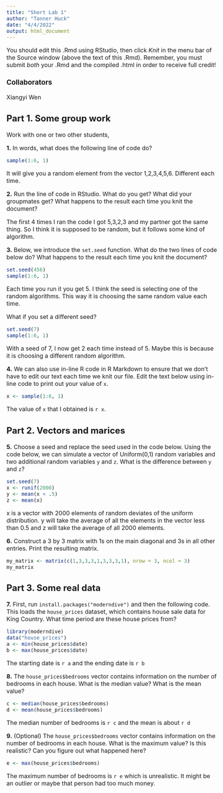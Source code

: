 ---
title: "Short Lab 1"
author: "Tanner Huck"
date: "4/4/2022"
output: html_document
---

<!--- Begin styling code. --->
<style type="text/css">
/* Whole document: */
body{
  font-size: 12pt;
}
h1.title {
  font-size: 38px;
  text-align: center;
}
h4.author {
  font-size: 18px;
  text-align: center;
}
h4.date {
  font-size: 18px;
  text-align: center;
}
</style>
<!--- End styling code. --->

You should edit this .Rmd using RStudio, then click *Knit* in the menu bar of the Source window (above the text of this .Rmd).
Remember, you must submit *both* your .Rmd and the compiled .html in order to receive full credit!

### Collaborators

Xiangyi Wen

## Part 1. Some group work

Work with one or two other students, 

**1.** In words, what does the following line of code do? 

```{r, eval = T}
sample(1:6, 1)
```

It will give you a random element from the vector 1,2,3,4,5,6. Different each time.

**2.** Run the line of code in RStudio. What do you get? What did your groupmates get? What happens to the result each time you knit the document?

The first 4 times I ran the code I got 5,3,2,3 and my partner got the same thing. So I think it is supposed to be random, but it follows some kind of algorithm. 

**3.** Below, we introduce the ```set.seed``` function. What do the two lines of code below do? What happens to the result each time you knit the document?        

```{r, eval = T}
set.seed(456)
sample(1:6, 1)
```

Each time you run it you get 5. I think the seed is selecting one of the random algorithms. This way it is choosing the same random value each time.

What if you set a different seed? 

```{r, eval = T}
set.seed(7)
sample(1:6, 1)
```

With a seed of 7, I now get 2 each time instead of 5. Maybe this is because it is choosing a different random algorithm.

**4.** We can also use in-line R code in R Markdown to ensure that we don't have to edit our text each time we knit our file. Edit the text below using in-line code to print out your value of ```x```.

```{r, eval = T}
x <- sample(1:6, 1)
```

The value of ```x``` that I obtained is `r x`.

## Part 2. Vectors and marices

**5.** Choose a seed and replace the seed used in the code below. Using the code below, we can simulate a vector of Uniform(0,1) random variables and two additional random variables ```y``` and ```z```. What is the difference between ```y``` and ```z```?

```{r, eval = T}
set.seed(7)
x <- runif(2000)
y <- mean(x < .5)
z <- mean(x)
```

x is a vector with 2000 elements of random deviates of the uniform distribution. y will take the average of all the elements in the vector less than 0.5 and z will take the average of all 2000 elements.

**6.** Construct a 3 by 3 matrix with 1s on the main diagonal and 3s in all other entries. Print the resulting matrix.

```{r, eval = T}
my_matrix <- matrix(c(1,3,3,3,1,3,3,3,1), nrow = 3, ncol = 3)
my_matrix
```

## Part 3. Some real data

**7.** First, run ```install.packages("moderndive")``` and then the following code. This loads the ```house_prices``` dataset, which contains house sale data for King Country. What time period are these house prices from?

```{r}
library(moderndive)
data("house_prices")
a <- min(house_prices$date)
b <- max(house_prices$date)
```

The starting date is `r a` and the ending date is `r b`


**8.** The ```house_prices$bedrooms``` vector contains information on the number of bedrooms in each house. What is the median value? What is the mean value? 

```{r}
c <- median(house_prices$bedrooms)
d <- mean(house_prices$bedrooms)
```

The median number of bedrooms is `r c` and the mean is about `r d`

**9.** (Optional) The ```house_prices$bedrooms``` vector contains information on the number of bedrooms in each house. What is the maximum value? Is this realistic? Can you figure out what happened here?

```{r}
e <- max(house_prices$bedrooms)
```

The maximum number of bedrooms is `r e` which is unrealistic. It might be an outlier or maybe that person had too much money.